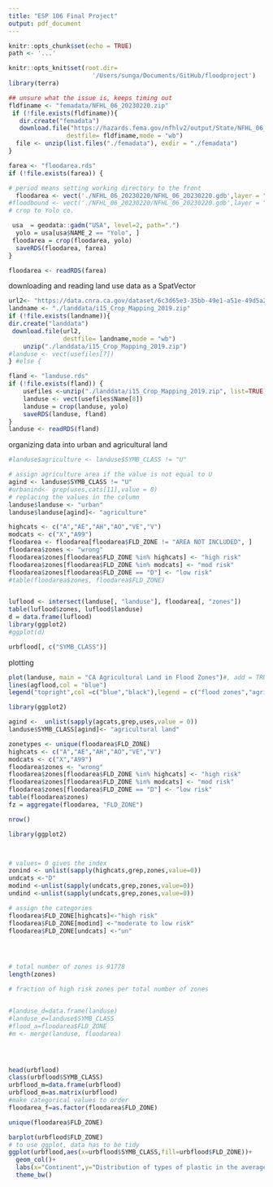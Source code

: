 ```yaml
---
title: "ESP 106 Final Project"
output: pdf_document
---
```


```r
knitr::opts_chunk$set(echo = TRUE)
path <- '...'

knitr::opts_knit$set(root.dir=
                       '/Users/sunga/Documents/GitHub/floodproject')
library(terra)
```

```r
## unsure what the issue is, keeps timing out
fldfiname <- "femadata/NFHL_06_20230220.zip"
 if (!file.exists(fldfiname)){
   dir.create("femadata")
   download.file("https://hazards.fema.gov/nfhlv2/output/State/NFHL_06_20230220.zip",
                destfile= fldfiname,mode = "wb")
  file <- unzip(list.files("./femadata"), exdir = "./femadata")
}

farea <- "floodarea.rds"
if (!file.exists(farea)) {

# period means setting working directory to the front 
  floodarea <- vect('./NFHL_06_20230220/NFHL_06_20230220.gdb',layer = "S_FLD_HAZ_AR")
#floodbound <- vect('./NFHL_06_20230220/NFHL_06_20230220.gdb',layer = "S_FLD_HAZ_LN")
# crop to Yolo co.

 usa  = geodata::gadm("USA", level=2, path=".")
  yolo = usa[usa$NAME_2 == "Yolo", ]
 floodarea = crop(floodarea, yolo)
  saveRDS(floodarea, farea)
}

floodarea <- readRDS(farea)

```

downloading and reading land use data as a SpatVector
```r

url2<- "https://data.cnra.ca.gov/dataset/6c3d65e3-35bb-49e1-a51e-49d5a2cf09a9/resource/1da7b37a-dd97-4b69-a86a-fe824a252eaf/download/i15_crop_mapping_2019.zip"
landname <- "./landdata/i15_Crop_Mapping_2019.zip"
if (!file.exists(landname)){
dir.create("landdata")
 download.file(url2,
               destfile= landname,mode = "wb")
    unzip("./landdata/i15_Crop_Mapping_2019.zip")
#landuse <- vect(usefiles[7])
} #else {

fland <- "landuse.rds"
if (!file.exists(fland)) {
    usefiles <-unzip("./landdata/i15_Crop_Mapping_2019.zip", list=TRUE)
    landuse <- vect(usefiles$Name[8])
    landuse = crop(landuse, yolo)
    saveRDS(landuse, fland)
}
landuse <- readRDS(fland)

```
organizing data into urban and agricultural land
```r

#landuse$agriculture <- landuse$SYMB_CLASS != "U"

# assign agriculture area if the value is not equal to U 
agind <- landuse$SYMB_CLASS != "U"
#urbanind<- grep(uses,cats[11],value = 0)
# replacing the values in the column
landuse$landuse <- "urban"
landuse$landuse[agind]<- "agriculture"

highcats <- c("A","AE","AH","AO","VE","V")
modcats <- c("X","A99")
floodarea <- floodarea[floodarea$FLD_ZONE != "AREA NOT INCLUDED", ]
floodarea$zones <- "wrong"
floodarea$zones[floodarea$FLD_ZONE %in% highcats] <- "high risk"
floodarea$zones[floodarea$FLD_ZONE %in% modcats] <- "mod risk"
floodarea$zones[floodarea$FLD_ZONE == "D"] <- "low risk"
#table(floodarea$zones, floodarea$FLD_ZONE)


luflood <- intersect(landuse[, "landuse"], floodarea[, "zones"])
table(luflood$zones, luflood$landuse)
d = data.frame(luflood)
library(ggplot2)
#ggplot(d)
```


```r
urbflood[, c("SYMB_CLASS")]
```


plotting
```r
plot(landuse, main = "CA Agricultural Land in Flood Zones")#, add = TRUE)
lines(agflood,col = "blue")
legend("topright",col =c("blue","black"),legend = c("flood zones","agricultural land"))
```
```r
library(ggplot2)

agind <-  unlist(sapply(agcats,grep,uses,value = 0))
landuse$SYMB_CLASS[agind]<- "agricultural land"

zonetypes <- unique(floodarea$FLD_ZONE)
highcats <- c("A","AE","AH","AO","VE","V")
modcats <- c("X","A99")
floodarea$zones <- "wrong"
floodarea$zones[floodarea$FLD_ZONE %in% highcats] <- "high risk"
floodarea$zones[floodarea$FLD_ZONE %in% modcats] <- "mod risk"
floodarea$zones[floodarea$FLD_ZONE == "D"] <- "low risk"
table(floodarea$zones)
fz = aggregate(floodarea, "FLD_ZONE")

nrow()

library(ggplot2)



# values= 0 gives the index 
zonind <- unlist(sapply(highcats,grep,zones,value=0))
undcats <-"D"
modind <-unlist(sapply(undcats,grep,zones,value=0))
undind <-unlist(sapply(undcats,grep,zones,value=0))

# assign the categories 
floodarea$FLD_ZONE[highcats]<-"high risk"
floodarea$FLD_ZONE[modind] <-"moderate to low risk"
floodarea$FLD_ZONE[undcats] <-"un"




# total number of zones is 91778
length(zones)

# fraction of high risk zones per total number of zones 


#landuse_d=data.frame(landuse)
#landuse_e=landuse$SYMB_CLASS
#flood_a=floodarea$FLD_ZONE
#m <- merge(landuse, floodarea)




head(urbflood)
class(urbflood$SYMB_CLASS)
urbflood_m=data.frame(urbflood)
urbflood_m=as.matrix(urbflood)
#make categorical values to order 
floodarea_f=as.factor(floodarea$FLD_ZONE)

unique(floodarea$FLD_ZONE)

barplot(urbflood$FLD_ZONE)
# to use ggplot, data has to be tidy 
ggplot(urbflood,aes(x=urbflood$SYMB_CLASS,fill=urbflood$FLD_ZONE))+
  geom_col()+
  labs(x="Continent",y="Distribution of types of plastic in the average pick-up event")+
  theme_bw()
```

